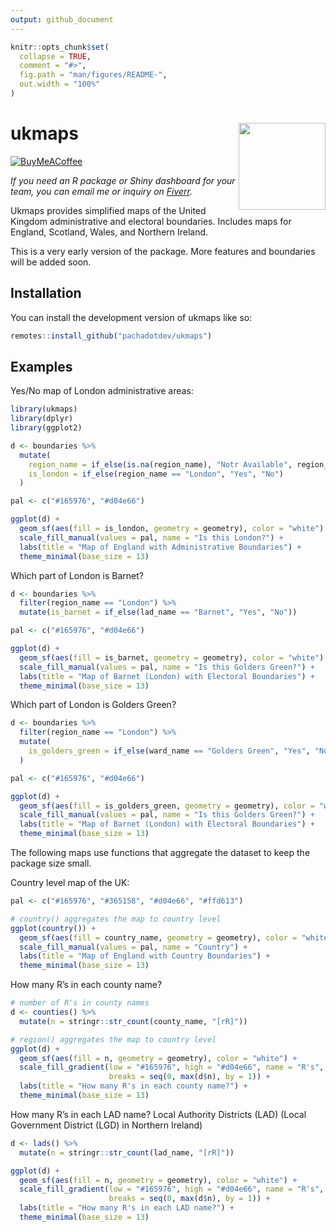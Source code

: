 ```yaml
---
output: github_document
---
```


<!-- README.md is generated from README.Rmd. Please edit that file -->

```r
knitr::opts_chunk$set(
  collapse = TRUE,
  comment = "#>",
  fig.path = "man/figures/README-",
  out.width = "100%"
)
```

# ukmaps <img src="man/figures/logo.svg" align="right" height="139" alt="" />

<!-- badges: start -->
[![BuyMeACoffee](https://raw.githubusercontent.com/pachadotdev/buymeacoffee-badges/main/bmc-yellow.svg)](https://www.buymeacoffee.com/pacha)
<!-- badges: end -->

*If you need an R package or Shiny dashboard for your team, you can email me or inquiry on [Fiverr](https://www.fiverr.com/sellers/msepulveda3).*

Ukmaps provides simplified maps of the United Kingdom administrative and electoral boundaries. Includes maps for
England, Scotland, Wales, and Northern Ireland.

This is a very early version of the package. More features and boundaries will be added soon.

## Installation

You can install the development version of ukmaps like so:

``` r
remotes::install_github("pachadotdev/ukmaps")
```

## Examples

Yes/No map of London administrative areas:

```r
library(ukmaps)
library(dplyr)
library(ggplot2)

d <- boundaries %>%
  mutate(
    region_name = if_else(is.na(region_name), "Notr Available", region_name),
    is_london = if_else(region_name == "London", "Yes", "No")
  )

pal <- c("#165976", "#d04e66")

ggplot(d) + 
  geom_sf(aes(fill = is_london, geometry = geometry), color = "white") +
  scale_fill_manual(values = pal, name = "Is this London?") +
  labs(title = "Map of England with Administrative Boundaries") +
  theme_minimal(base_size = 13)
```

Which part of London is Barnet?

```r
d <- boundaries %>%
  filter(region_name == "London") %>%
  mutate(is_barnet = if_else(lad_name == "Barnet", "Yes", "No"))

pal <- c("#165976", "#d04e66")

ggplot(d) + 
  geom_sf(aes(fill = is_barnet, geometry = geometry), color = "white") +
  scale_fill_manual(values = pal, name = "Is this Golders Green?") +
  labs(title = "Map of Barnet (London) with Electoral Boundaries") +
  theme_minimal(base_size = 13)
```

Which part of London is Golders Green?

```r
d <- boundaries %>%
  filter(region_name == "London") %>%
  mutate(
    is_golders_green = if_else(ward_name == "Golders Green", "Yes", "No")
  )

pal <- c("#165976", "#d04e66")

ggplot(d) + 
  geom_sf(aes(fill = is_golders_green, geometry = geometry), color = "white") +
  scale_fill_manual(values = pal, name = "Is this Golders Green?") +
  labs(title = "Map of Barnet (London) with Electoral Boundaries") +
  theme_minimal(base_size = 13)
```

The following maps use functions that aggregate the dataset to keep the package size small.

Country level map of the UK:

```r
pal <- c("#165976", "#365158", "#d04e66", "#ffd613")

# country() aggregates the map to country level
ggplot(country()) + 
  geom_sf(aes(fill = country_name, geometry = geometry), color = "white") +
  scale_fill_manual(values = pal, name = "Country") +
  labs(title = "Map of England with Country Boundaries") +
  theme_minimal(base_size = 13)
```

How many R's in each county name?

```r
# number of R's in county names
d <- counties() %>%
  mutate(n = stringr::str_count(county_name, "[rR]"))

# region() aggregates the map to country level
ggplot(d) + 
  geom_sf(aes(fill = n, geometry = geometry), color = "white") +
  scale_fill_gradient(low = "#165976", high = "#d04e66", name = "R's",
                      breaks = seq(0, max(d$n), by = 1)) +
  labs(title = "How many R's in each county name?") +
  theme_minimal(base_size = 13)
```

How many R's in each LAD name? Local Authority Districts (LAD) (Local Government District (LGD) in Northern Ireland)

```r
d <- lads() %>%
  mutate(n = stringr::str_count(lad_name, "[rR]"))

ggplot(d) + 
  geom_sf(aes(fill = n, geometry = geometry), color = "white") +
  scale_fill_gradient(low = "#165976", high = "#d04e66", name = "R's",
                      breaks = seq(0, max(d$n), by = 1)) +
  labs(title = "How many R's in each LAD name?") +
  theme_minimal(base_size = 13)
```

